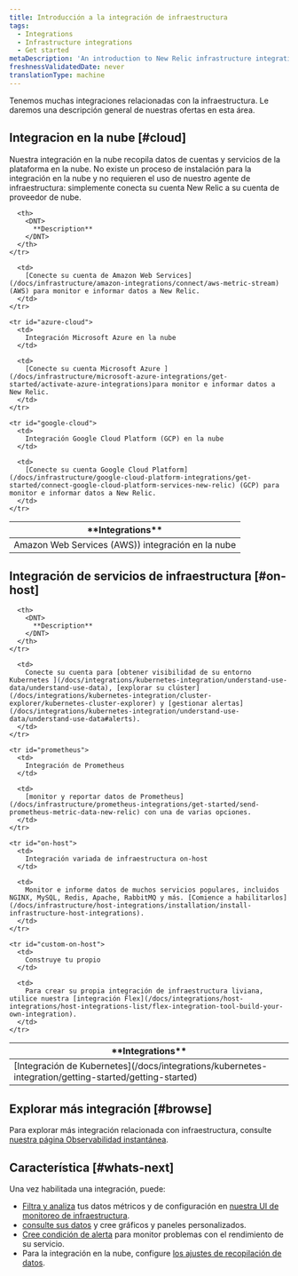 ```yaml
---
title: Introducción a la integración de infraestructura
tags:
  - Integrations
  - Infrastructure integrations
  - Get started
metaDescription: 'An introduction to New Relic infrastructure integrations: how they work, what data they collect, and what integrations are available.'
freshnessValidatedDate: never
translationType: machine
---
```


Tenemos muchas integraciones relacionadas con la infraestructura. Le daremos una descripción general de nuestras ofertas en esta área.

## Integracion en la nube [#cloud]

Nuestra integración en la nube recopila datos de cuentas y servicios de la plataforma en la nube. No existe un proceso de instalación para la integración en la nube y no requieren el uso de nuestro agente de infraestructura: simplemente conecta su cuenta New Relic a su cuenta de proveedor de nube.

<table id="overview">
  <thead>
    <tr>
      <th style={{ width: "250px" }}>
        <DNT>
          **Integrations**
        </DNT>
      </th>

      <th>
        <DNT>
          **Description**
        </DNT>
      </th>
    </tr>
  </thead>

  <tbody>
    <tr id="aws-cloud">
      <td>
        Amazon Web Services (AWS)) integración en la nube
      </td>

      <td>
        [Conecte su cuenta de Amazon Web Services](/docs/infrastructure/amazon-integrations/connect/aws-metric-stream) (AWS) para monitor e informar datos a New Relic.
      </td>
    </tr>

    <tr id="azure-cloud">
      <td>
        Integración Microsoft Azure en la nube
      </td>

      <td>
        [Conecte su cuenta Microsoft Azure ](/docs/infrastructure/microsoft-azure-integrations/get-started/activate-azure-integrations)para monitor e informar datos a New Relic.
      </td>
    </tr>

    <tr id="google-cloud">
      <td>
        Integración Google Cloud Platform (GCP) en la nube
      </td>

      <td>
        [Conecte su cuenta Google Cloud Platform](/docs/infrastructure/google-cloud-platform-integrations/get-started/connect-google-cloud-platform-services-new-relic) (GCP) para monitor e informar datos a New Relic.
      </td>
    </tr>
  </tbody>
</table>

## Integración de servicios de infraestructura [#on-host]

<table>
  <thead>
    <tr>
      <th style={{ width: "250px" }}>
        <DNT>
          **Integrations**
        </DNT>
      </th>

      <th>
        <DNT>
          **Description**
        </DNT>
      </th>
    </tr>
  </thead>

  <tbody>
    <tr>
      <td>
        [Integración de Kubernetes](/docs/integrations/kubernetes-integration/getting-started/getting-started)
      </td>

      <td>
        Conecte su cuenta para [obtener visibilidad de su entorno Kubernetes ](/docs/integrations/kubernetes-integration/understand-use-data/understand-use-data), [explorar su clúster](/docs/integrations/kubernetes-integration/cluster-explorer/kubernetes-cluster-explorer) y [gestionar alertas](/docs/integrations/kubernetes-integration/understand-use-data/understand-use-data#alerts).
      </td>
    </tr>

    <tr id="prometheus">
      <td>
        Integración de Prometheus
      </td>

      <td>
        [monitor y reportar datos de Prometheus](/docs/infrastructure/prometheus-integrations/get-started/send-prometheus-metric-data-new-relic) con una de varias opciones.
      </td>
    </tr>

    <tr id="on-host">
      <td>
        Integración variada de infraestructura on-host
      </td>

      <td>
        Monitor e informe datos de muchos servicios populares, incluidos NGINX, MySQL, Redis, Apache, RabbitMQ y más. [Comience a habilitarlos](/docs/infrastructure/host-integrations/installation/install-infrastructure-host-integrations).
      </td>
    </tr>

    <tr id="custom-on-host">
      <td>
        Construye tu propio
      </td>

      <td>
        Para crear su propia integración de infraestructura liviana, utilice nuestra [integración Flex](/docs/integrations/host-integrations/host-integrations-list/flex-integration-tool-build-your-own-integration).
      </td>
    </tr>
  </tbody>
</table>

## Explorar más integración [#browse]

Para explorar más integración relacionada con infraestructura, consulte [nuestra página Observabilidad instantánea](https://newrelic.com/instant-observability?category=infrastructure-and-os).

## Característica [#whats-next]

Una vez habilitada una integración, puede:

* [Filtra y analiza](/docs/infrastructure/integrations/find-use-infrastructure-integration-data) tus datos métricos y de configuración en [nuestra UI de monitoreo de infraestructura](/docs/infrastructure/new-relic-infrastructure/getting-started/introduction-new-relic-infrastructure).
* [consulte sus datos](/docs/using-new-relic/data/understand-data/query-new-relic-data) y cree gráficos y paneles personalizados.
* [Cree condición de alerta](/docs/alerts/new-relic-alerts/getting-started/alerts-glossary#alert-condition) para monitor problemas con el rendimiento de su servicio.
* Para la integración en la nube, configure [los ajustes de recopilación de datos](/docs/integrations/new-relic-integrations/getting-started/configure-polling-frequency-data-collection-cloud-integrations).